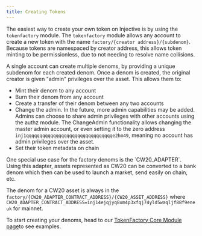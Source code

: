 ```yaml
---
title: Creating Tokens
---
```


The easiest way to create your own token on Injective is by using the `tokenfactory` module. The `tokenfactory` module allows any account to create a new token with the name `factory/{creator address}/{subdenom}`. Because tokens are namespaced by creator address, this allows token minting to be permissionless, due to not needing to resolve name collisions.

A single account can create multiple denoms, by providing a unique subdenom for each created denom. Once a denom is created, the original creator is given "admin" privileges over the asset. This allows them to:

* Mint their denom to any account
* Burn their denom from any account
* Create a transfer of their denom between any two accounts
* Change the admin. In the future, more admin capabilities may be added. Admins can choose to share admin privileges with other accounts using the authz module. The ChangeAdmin functionality allows changing the master admin account, or even setting it to the zero address `inj1qqqqqqqqqqqqqqqqqqqqqqqqqqqqqqqqe2hm49`, meaning no account has admin privileges over the asset.
* Set their token metadata on chain

<Callout icon="info" color="#07C1FF" iconType="regular">
One special use case for the factory denoms is the `CW20_ADAPTER`. Using this adapter, assets represented as CW20 can be converted to a bank denom which then can be used to launch a market, send easily on chain, etc.

The denom for a CW20 asset is always in the `factory/{CW20_ADAPTER_CONTRACT_ADDRESS}/{CW20_ASSET_ADDRESS}` where `CW20_ADAPTER_CONTRACT_ADDRESS=inj14ejqjyq8um4p3xfqj74yld5waqljf88f9eneuk` for mainnet.
</Callout>

To start creating your denoms, head to our [TokenFactory Core Module page](../../developers-native/examples/token-factory.md)to see examples.
